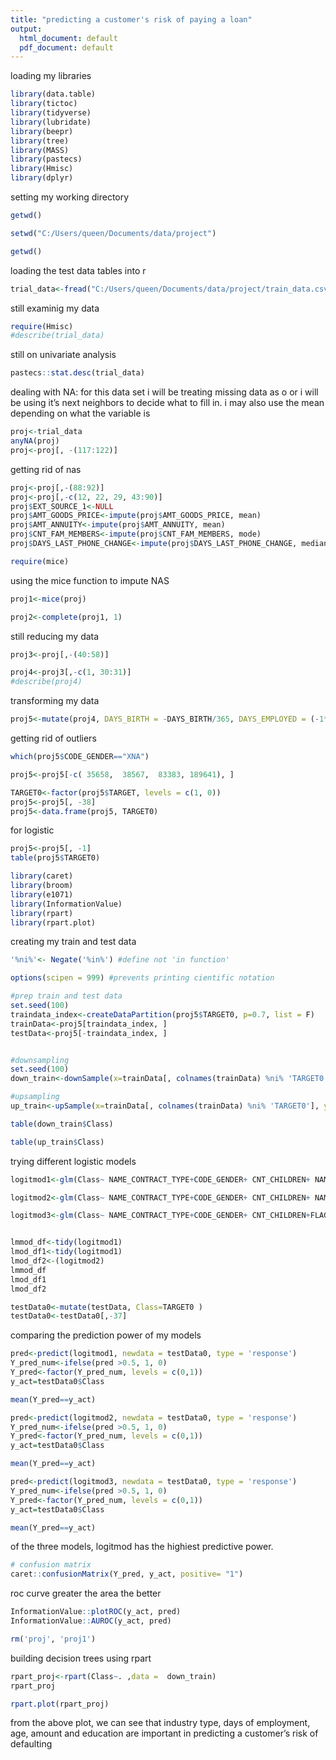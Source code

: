 ---
title: "predicting a customer's risk of paying a loan"
output:
  html_document: default
  pdf_document: default
---


loading my libraries
```{r}
library(data.table)
library(tictoc)
library(tidyverse)
library(lubridate)
library(beepr)
library(tree)
library(MASS)
library(pastecs)
library(Hmisc)
library(dplyr)
```

setting my working directory
```{r}
getwd()

setwd("C:/Users/queen/Documents/data/project")

getwd()
```


loading the test data tables into r
```{r}
trial_data<-fread("C:/Users/queen/Documents/data/project/train_data.csv")

```

still examinig my data
```{r}
require(Hmisc)
#describe(trial_data)
```

still on univariate analysis
```{r}
pastecs::stat.desc(trial_data)
```

dealing with NA:
for this data set i will be treating missing data as o or i will be using it's next neighbors to decide what to fill in. i may also use the mean depending on what the variable is


```{r}
proj<-trial_data
anyNA(proj)
proj<-proj[, -(117:122)]
```
getting rid of nas
```{r}
proj<-proj[,-(88:92)]
proj<-proj[,-c(12, 22, 29, 43:90)]
proj$EXT_SOURCE_1<-NULL
proj$AMT_GOODS_PRICE<-impute(proj$AMT_GOODS_PRICE, mean)
proj$AMT_ANNUITY<-impute(proj$AMT_ANNUITY, mean)
proj$CNT_FAM_MEMBERS<-impute(proj$CNT_FAM_MEMBERS, mode)
proj$DAYS_LAST_PHONE_CHANGE<-impute(proj$DAYS_LAST_PHONE_CHANGE, median)

```

```{r}
require(mice)
```

using the mice function to impute NAS

```{r}
proj1<-mice(proj)
```

```{r}
proj2<-complete(proj1, 1)
```



still reducing my data
```{r}
proj3<-proj[,-(40:58)]

```

```{r}
proj4<-proj3[,-c(1, 30:31)]
#describe(proj4)
```

transforming my data
```{r}
proj5<-mutate(proj4, DAYS_BIRTH = -DAYS_BIRTH/365, DAYS_EMPLOYED = (-1*DAYS_EMPLOYED/365), DAYS_ID_PUBLISH = (-1*DAYS_EMPLOYED/365), DAYS_LAST_PHONE_CHANGE = (-1*DAYS_LAST_PHONE_CHANGE/365), DAYS_REGISTRATION = (-1*DAYS_REGISTRATION/365))
```

getting rid of outliers
```{r}
which(proj5$CODE_GENDER=="XNA")

```

```{r}
proj5<-proj5[-c( 35658,  38567,  83383, 189641), ]
```


```{r}
TARGET0<-factor(proj5$TARGET, levels = c(1, 0))
proj5<-proj5[, -38]
proj5<-data.frame(proj5, TARGET0)
```

for logistic

```{r}
proj5<-proj5[, -1]
table(proj5$TARGET0)
```

```{r}
library(caret)
library(broom)
library(e1071)
library(InformationValue)
library(rpart)
library(rpart.plot)
```

creating my train and test data
```{r}
'%ni%'<- Negate('%in%') #define not 'in function'

options(scipen = 999) #prevents printing cientific notation

#prep train and test data
set.seed(100)
traindata_index<-createDataPartition(proj5$TARGET0, p=0.7, list = F)
trainData<-proj5[traindata_index, ]
testData<-proj5[-traindata_index, ]



```


```{r}
#downsampling
set.seed(100)
down_train<-downSample(x=trainData[, colnames(trainData) %ni% 'TARGET0'], y=trainData$TARGET0)

#upsampling
up_train<-upSample(x=trainData[, colnames(trainData) %ni% 'TARGET0'], y=trainData$TARGET0)

```


```{r}
table(down_train$Class)

table(up_train$Class)
```

trying different logistic models
```{r}
logitmod1<-glm(Class~ NAME_CONTRACT_TYPE+CODE_GENDER+ CNT_CHILDREN+ NAME_EDUCATION_TYPE+ NAME_HOUSING_TYPE+ REGION_POPULATION_RELATIVE+ DAYS_BIRTH+ DAYS_EMPLOYED+ FLAG_PHONE+ REGION_RATING_CLIENT_W_CITY+ LIVE_REGION_NOT_WORK_REGION+ ORGANIZATION_TYPE, family = binomial, data = down_train)

logitmod2<-glm(Class~ NAME_CONTRACT_TYPE+CODE_GENDER+ CNT_CHILDREN+ NAME_EDUCATION_TYPE+ NAME_HOUSING_TYPE+ REGION_POPULATION_RELATIVE+ DAYS_BIRTH+ DAYS_EMPLOYED+ FLAG_PHONE+ REGION_RATING_CLIENT_W_CITY+ LIVE_REGION_NOT_WORK_REGION+ ORGANIZATION_TYPE, family = binomial, data = up_train)

logitmod3<-glm(Class~ NAME_CONTRACT_TYPE+CODE_GENDER+ CNT_CHILDREN+FLAG_OWN_CAR+ NAME_EDUCATION_TYPE+ NAME_HOUSING_TYPE+ REGION_POPULATION_RELATIVE+ DAYS_BIRTH+ DAYS_EMPLOYED+ FLAG_PHONE+AMT_INCOME_TOTAL+ REGION_RATING_CLIENT_W_CITY+ LIVE_REGION_NOT_WORK_REGION+ ORGANIZATION_TYPE, family = binomial, data = down_train)



```

```{r}
lmmod_df<-tidy(logitmod1)
lmod_df1<-tidy(logitmod1)
lmod_df2<-(logitmod2)
lmmod_df
lmod_df1
lmod_df2
```


```{r}

testData0<-mutate(testData, Class=TARGET0 )
testData0<-testData0[,-37]
```

comparing the prediction power of my models
```{r}
pred<-predict(logitmod1, newdata = testData0, type = 'response')
Y_pred_num<-ifelse(pred >0.5, 1, 0)
Y_pred<-factor(Y_pred_num, levels = c(0,1))
y_act=testData0$Class
```

```{r}
mean(Y_pred==y_act)
```

```{r}
pred<-predict(logitmod2, newdata = testData0, type = 'response')
Y_pred_num<-ifelse(pred >0.5, 1, 0)
Y_pred<-factor(Y_pred_num, levels = c(0,1))
y_act=testData0$Class
```

```{r}
mean(Y_pred==y_act)
```

```{r}
pred<-predict(logitmod3, newdata = testData0, type = 'response')
Y_pred_num<-ifelse(pred >0.5, 1, 0)
Y_pred<-factor(Y_pred_num, levels = c(0,1))
y_act=testData0$Class
```


```{r}
mean(Y_pred==y_act)
```
of the three models, logitmod has the highiest predictive power.


```{r}
# confusion matrix
caret::confusionMatrix(Y_pred, y_act, positive= "1")
```

roc curve
 greater the area the better
```{r}
InformationValue::plotROC(y_act, pred)
InformationValue::AUROC(y_act, pred)
```


```{r}
rm('proj', 'proj1')
```

building decision trees
using rpart 
```{r}
rpart_proj<-rpart(Class~. ,data =  down_train)
rpart_proj
```


```{r}
rpart.plot(rpart_proj)
```

from the above plot, we can see that industry type, days of employment, age, amount and education are important in predicting a customer's risk of defaulting




